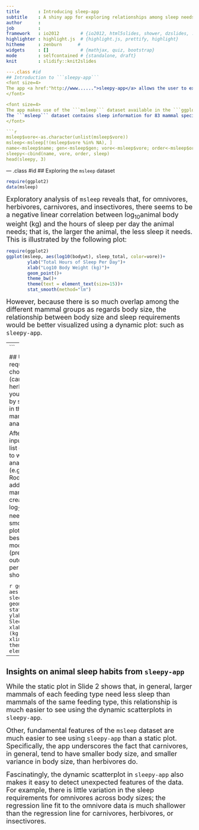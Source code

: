 ---
title       : Introducing sleep-app
subtitle    : A shiny app for exploring relationships among sleep needs and trophic level in mammals
author      : 
job         : 
framework   : io2012        # {io2012, html5slides, shower, dzslides, ...}
highlighter : highlight.js  # {highlight.js, prettify, highlight}
hitheme     : zenburn      # 
widgets     : []            # {mathjax, quiz, bootstrap}
mode        : selfcontained # {standalone, draft}
knit        : slidify::knit2slides

---.class #id 
## Introduction to ```sleepy-app```
<font size=4>
The app <a href:"http://www......">sleepy-app</a> allows the user to explore the sleep requirements for four mammalian "feeding groups":  omnivores, carnivores, herbivores, and insectivores). When a feeding group is selected, the app automatically produces a scatterplot showing the relationship between body mass and sleep needs for the selected group, overlays a smoothed linear fit on the plot, and displays the best-fit linear regression model with body weight as the predictor and hours of sleep per day as the outcome.
</font>

<font size=4>
The app makes use of the ```msleep``` dataset available in the ```ggplot2```package. 
The ```msleep``` dataset contains sleep information for 83 mammal species. Omnivore, carnivore, herbivore, and insectivore species are all represented, along with seven mammal species of Order Rodentia, Hyracoidea, Diprodontia, and Erinaceomorpha that are not classified in one of these four feeding groups. A sample of the ```msleep``` data is shown below:
</font>

```{r, echo=FALSE}
msleep$vore<-as.character(unlist(msleep$vore))
msleep<-msleep[!(msleep$vore %in% NA), ]
name<-msleep$name; gen<-msleep$gen; vore<-msleep$vore; order<-msleep$order; sleep<-msleep$sleep_total
sleepy<-cbind(name, vore, order, sleep)
head(sleepy, 3)
```

--- .class #id 
## Exploring the ```msleep``` dataset

```{r, echo=FALSE, message=FALSE}
require(ggplot2)
data(msleep)
```

<font size=4>
Exploratory analysis of ```msleep``` reveals that, for omnivores, herbivores, carnivores, and insectivores, there seems to be a negative linear correlation between log<sub>10</sub>animal body weight (kg) and the hours of sleep per day the animal needs; that is, the larger the animal, the less sleep it needs. This is illustrated by the following plot:
</font size>


```{r, echo=FALSE, fig.width=8, fig.height=4, message=FALSE}
require(ggplot2)
ggplot(msleep, aes(log10(bodywt), sleep_total, color=vore))+
        ylab("Total Hours of Sleep Per Day")+
        xlab("Log10 Body Weight (kg)")+
        geom_point()+
        theme_bw()+
        theme(text = element_text(size=15))+
        stat_smooth(method="lm")
```

<font size=4>
However, because there is so much overlap among the different mammal groups as regards body size, the relationship between body size and sleep requirements would be better visualized using a dynamic plot:  such as ```sleepy-app```.
</font>

--- 
## Using ```sleepy-app```: required input
<font size=3>
First, choose the mammal type (carnivore, omnivore, herbivore, or insectivore) you would like to analyze by selecting a radio button in the upper left. Only one mammal type may be analyzed at a time.
</font>

<font size=3>
After the mammal type is input, the app returns the list of the mammal orders to which the species being analyzed belong (e.g. Carnivora, Primates, Rodentia, and so on).
In addition, for the selected mammal type, the app creates a scatterplot of log<sub>10</sub> body size and sleep needs, overlays a smoothed linear fit on the plot, and displays the best-fit linear regression model for these data (predictor=body weight; outcome=hours of sleep per day). An example is shown below:
</font>

<font size=2>
<center>
<b>Total Daily Sleep (Hours) vs. Log<sub>10</sub> Body Weight (kg) for Mammalian Carnivores</b>
</center>
</font>
```{r, echo=FALSE, results=FALSE}
carnivores<-msleep[msleep$vore=="carni", ]
```

```{r, fig.width=5, fig.height=3, fig.align='center', echo=FALSE}
ggplot(carnivores, aes(log10(bodywt), sleep_total))+
                        geom_point()+
                        stat_smooth(method="lm")+
                        ylab("Total Hours of Sleep Per Day")+
                        xlab("Log10 Body Weight (kg)")+
                        ylim(-5, 30)+
                        xlim(-3, 4)+
                        theme_bw()+
                        theme(text = element_text(size=15))
```


---
## Insights on animal sleep habits from ```sleepy-app```
<font size=4>
While the static plot in Slide 2 shows that, in general, larger mammals of each
feeding type need less sleep than mammals of the same feeding type, this relationship is much easier to see using the dynamic scatterplots in ```sleepy-app```. 
</font>

<font size=4>
Other, fundamental features of the ```msleep``` dataset are much easier to see using ```sleepy-app``` than a static plot. Specifically, the app underscores the fact that carnivores, in general, tend to have smaller body size, and smaller variance in body size, than herbivores do. 
</font>

<font size=4>
Fascinatingly, the dynamic scatterplot in ```sleepy-app``` also makes it easy to detect unexpected features of the data. For example, there is little variation in the sleep requirements for omnivores across body sizes; the regression line fit to the omnivore data is much shallower than the regression line for carnivores, herbivores, or insectivores. 
</font>

